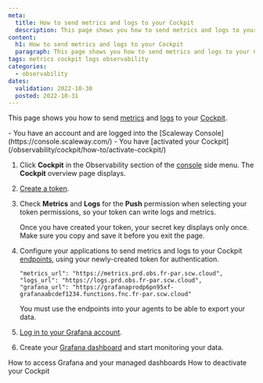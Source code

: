```yaml
---
meta:
  title: How to send metrics and logs to your Cockpit
  description: This page shows you how to send metrics and logs to your Cockpit
content:
  h1: How to send metrics and logs to your Cockpit
  paragraph: This page shows you how to send metrics and logs to your Cockpit
tags: metrics cockpit logs observability
categories:
  - observability
dates:
  validation: 2022-10-30
  posted: 2022-10-31
---
```


This page shows you how to send [metrics](/observability/cockpit/concepts/#metric) and [logs](/observability/cockpit/concepts/#logs) to your [Cockpit](/observability/cockpit/concepts/#cockpit).

<Macro id="iam-requirements" />

<Message type="requirement">
  - You have an account and are logged into the [Scaleway Console](https://console.scaleway.com/)
  - You have [activated your Cockpit](/observability/cockpit/how-to/activate-cockpit/)
</Message>

1. Click **Cockpit** in the Observability section of the [console](https://console.scaleway.com/) side menu. The **Cockpit** overview page displays.
2. [Create a token](/observability/cockpit/how-to/create-token).
3. Check **Metrics** and **Logs** for the **Push** permission when selecting your token permissions, so your token can write logs and metrics.
    <Lightbox src="scaleway_token_permissions_external_data.webp" alt="" />

    <Message type="important">
     Once you have created your token, your secret key displays only once. Make sure you copy and save it before you exit the page.
    </Message>
4. Configure your applications to send metrics and logs to your Cockpit [endpoints](/observability/cockpit/concepts/#endpoints), using your newly-created token for authentication.
    ```
    "metrics_url": "https://metrics.prd.obs.fr-par.scw.cloud",
    "logs_url": "https://logs.prd.obs.fr-par.scw.cloud",
    "grafana_url": "https://grafanaprodp6pn95xf-grafanaabcdef1234.functions.fnc.fr-par.scw.cloud"
    ```
    <Message type="important">
     You must use the endpoints into your agents to be able to export your data.
    </Message>

5. [Log in to your Grafana account](/observability/cockpit/how-to/access-grafana-and-managed-dashboards).
6. Create your [Grafana dashboard](/observability/cockpit/how-to/access-grafana-and-managed-dashboards) and start monitoring your data.

<Navigation title="See Also">
  <PreviousButton to="/observability/cockpit/how-to/access-grafana-and-managed-dashboards/">How to access Grafana and your managed dashboards</PreviousButton>
  <NextButton to="/observability/cockpit/how-to/deactivate-cockpit/">How to deactivate your Cockpit</NextButton>
</Navigation>